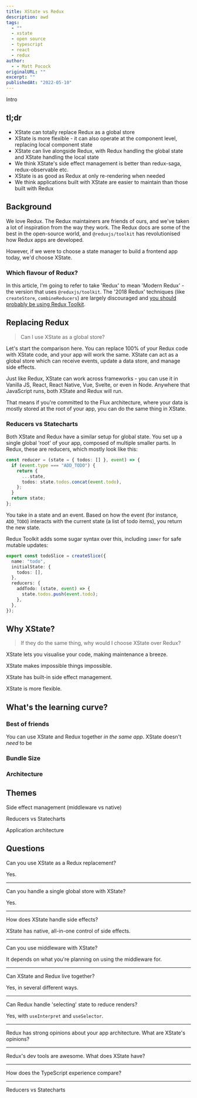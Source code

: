 ```yaml
---
title: XState vs Redux
description: awd
tags:
  - ""
  - xstate
  - open source
  - typescript
  - react
  - redux
author:
  - - Matt Pocock
originalURL: ""
excerpt: ""
publishedAt: "2022-05-10"
---
```


Intro

## tl;dr

- XState can totally replace Redux as a global store
- XState is more flexible - it can also operate at the component level, replacing local component state
- XState can live alongside Redux, with Redux handling the global state and XState handling the local state
- We think XState's side effect management is better than redux-saga, redux-observable etc.
- XState is as good as Redux at only re-rendering when needed
- We think applications built with XState are easier to maintain than those built with Redux

## Background

We love Redux. The Redux maintainers are friends of ours, and we've taken a lot of inspiration from the way they work. The Redux docs are some of the best in the open-source world, and `@reduxjs/toolkit` has revolutionised how Redux apps are developed.

However, if we were to choose a state manager to build a frontend app today, we'd choose XState.

### Which flavour of Redux?

In this article, I'm going to refer to take 'Redux' to mean 'Modern Redux' - the version that uses `@reduxjs/toolkit`. The '2018 Redux' techniques (like `createStore`, `combineReducers`) are largely discouraged and [you should probably be using Redux Toolkit](https://redux.js.org/introduction/why-rtk-is-redux-today).

## Replacing Redux

> Can I use XState as a global store?

Let's start the comparison here. You can replace 100% of your Redux code with XState code, and your app will work the same. XState can act as a global store which can receive events, update a data store, and manage side effects.

Just like Redux, XState can work across frameworks - you can use it in Vanilla JS, React, React Native, Vue, Svelte, or even in Node. Anywhere that JavaScript runs, both XState and Redux will run.

That means if you're committed to the Flux architecture, where your data is mostly stored at the root of your app, you can do the same thing in XState.

### Reducers vs Statecharts

Both XState and Redux have a similar setup for global state. You set up a single global 'root' of your app, composed of multiple smaller parts. In Redux, these are reducers, which mostly look like this:

```ts
const reducer = (state = { todos: [] }, event) => {
  if (event.type === "ADD_TODO") {
    return {
      ...state,
      todos: state.todos.concat(event.todo),
    };
  }
  return state;
};
```

You take in a state and an event. Based on how the event (for instance, `ADD_TODO`) interacts with the current state (a list of todo items), you return the new state.

Redux Toolkit adds some sugar syntax over this, including `immer` for safe mutable updates:

```ts
export const todoSlice = createSlice({
  name: "todo",
  initialState: {
    todos: [],
  },
  reducers: {
    addTodo: (state, event) => {
      state.todos.push(event.todo);
    },
  },
});
```

<!-- Example here showing the differences -->

## Why XState?

> If they do the same thing, why would I choose XState over Redux?

XState lets you visualise your code, making maintenance a breeze.

XState makes impossible things impossible.

XState has built-in side effect management.

XState is more flexible.

## What's the learning curve?

### Best of friends

You can use XState and Redux together _in the same app_. XState doesn't _need_ to be

### Bundle Size

### Architecture

## Themes

Side effect management (middleware vs native)

Reducers vs Statecharts

Application architecture

## Questions

Can you use XState as a Redux replacement?

Yes.

---

Can you handle a single global store with XState?

Yes.

---

How does XState handle side effects?

XState has native, all-in-one control of side effects.

---

Can you use middleware with XState?

It depends on what you're planning on using the middleware for.

---

Can XState and Redux live together?

Yes, in several different ways.

---

Can Redux handle 'selecting' state to reduce renders?

Yes, with `useInterpret` and `useSelector`.

---

Redux has strong opinions about your app architecture. What are XState's opinions?

---

Redux's dev tools are awesome. What does XState have?

---

How does the TypeScript experience compare?

---

Reducers vs Statecharts
